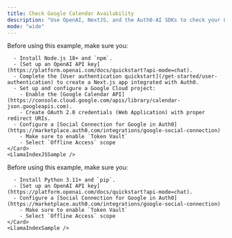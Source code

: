 ```yaml
---
title: Check Google Calendar Availability
description: "Use OpenAI, NextJS, and the Auth0-AI SDKs to check your Google Calendar availability."
mode: "wide"
---
```



<Tabs>
  <Tab
    title="Next.js"
    icon="https://mintlify-assets.b-cdn.net/auth0/nextjs-svgrepo-com.svg"
  >
    <Card title="Prerequisites">
      Before using this example, make sure you:

      - Install Node.js 18+ and `npm`.
      - [Set up an OpenAI API key](https://platform.openai.com/docs/quickstart?api-mode=chat).
      - Complete the [User authentication quickstart](/get-started/user-authentication) to create a Next.js app integrated with Auth0.
      - Set up and configure a Google Cloud project:
        - Enable the [Google Calendar API](https://console.cloud.google.com/apis/library/calendar-json.googleapis.com).
        - Create OAuth 2.0 credentials (Web Application) with proper redirect URIs.
      - Configure a [Social Connection for Google in Auth0](https://marketplace.auth0.com/integrations/google-social-connection)
        - Make sure to enable `Token Vault`
        - Select `Offline Access` scope
    </Card>
    <LlamaIndexJSSample />
  </Tab>
  <Tab
    title="FastAPI"
    icon="https://mintlify-assets.b-cdn.net/auth0/langchain.svg"
  >
    <Card headerText="Prerequisites">
      Before using this example, make sure you:

      - Install Python 3.11+ and `pip`.
      - [Set up an OpenAI API key](https://platform.openai.com/docs/quickstart?api-mode=chat).
      - Configure a [Social Connection for Google in Auth0](https://marketplace.auth0.com/integrations/google-social-connection)
        - Make sure to enable `Token Vault`
        - Select `Offline Access` scope
    </Card>
    <LlamaIndexSample />
  </Tab>
</Tabs>

<AccountLinking connectionLabel="Google" />
